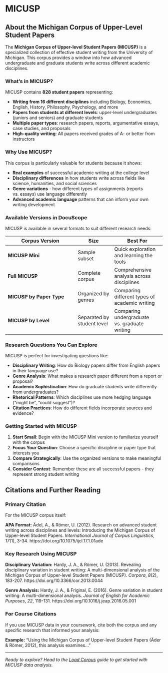 # MICUSP {.unnumbered}

## About the Michigan Corpus of Upper-Level Student Papers

The **Michigan Corpus of Upper-level Student Papers (MICUSP)** is a specialized collection of effective student writing from the University of Michigan. This corpus provides a window into how advanced undergraduate and graduate students write across different academic disciplines.

### What's in MICUSP?

MICUSP contains **828 student papers** representing:

- **Writing from 16 different disciplines** including Biology, Economics, English, History, Philosophy, Psychology, and more
- **Papers from students at different levels**: upper-level undergraduates (juniors and seniors) and graduate students
- **Multiple paper types**: research papers, reports, argumentative essays, case studies, and proposals
- **High-quality writing**: All papers received grades of A- or better from instructors

### Why Use MICUSP?

This corpus is particularly valuable for students because it shows:

- **Real examples** of successful academic writing at the college level
- **Disciplinary differences** in how students write across fields like science, humanities, and social sciences  
- **Genre variations** - how different types of assignments (reports vs. essays) use language differently
- **Advanced academic language** patterns that can inform your own writing development

### Available Versions in DocuScope

MICUSP is available in several formats to suit different research needs:

| **Corpus Version** | **Size** | **Best For** |
|-------------------|----------|--------------|
| **MICUSP Mini** | Sample subset | Quick exploration and learning the tools |
| **Full MICUSP** | Complete corpus | Comprehensive analysis across disciplines |
| **MICUSP by Paper Type** | Organized by genres | Comparing different types of academic writing |
| **MICUSP by Level** | Separated by student level | Comparing undergraduate vs. graduate writing |

### Research Questions You Can Explore

MICUSP is perfect for investigating questions like:

- **Disciplinary Writing**: How do Biology papers differ from English papers in their language use?
- **Genre Analysis**: What makes a research paper different from a report or proposal?
- **Academic Sophistication**: How do graduate students write differently from undergraduates?
- **Rhetorical Patterns**: Which disciplines use more hedging language ("might be", "could suggest")?
- **Citation Practices**: How do different fields incorporate sources and evidence?

### Getting Started with MICUSP

1. **Start Small**: Begin with the MICUSP Mini version to familiarize yourself with the corpus
2. **Focus Your Question**: Choose a specific discipline or paper type that interests you
3. **Compare Strategically**: Use the organized versions to make meaningful comparisons
4. **Consider Context**: Remember these are all successful papers - they represent strong student writing

## Citations and Further Reading

### Primary Citation
For the MICUSP corpus itself:

::: {.callout-note appearance="simple" icon=false}
**APA Format:**
Ädel, A., & Römer, U. (2012). Research on advanced student writing across disciplines and levels: Introducing the Michigan Corpus of Upper-level Student Papers. *International Journal of Corpus Linguistics*, *17*(1), 3-34. https://doi.org/10.1075/ijcl.17.1.01ade
:::

### Key Research Using MICUSP

**Disciplinary Variation:**
Hardy, J. A., & Römer, U. (2013). Revealing disciplinary variation in student writing: A multi-dimensional analysis of the Michigan Corpus of Upper-level Student Papers (MICUSP). *Corpora*, *8*(2), 183-207. https://doi.org/10.3366/cor.2013.0044

**Genre Analysis:**
Hardy, J. A., & Friginal, E. (2016). Genre variation in student writing: A multi-dimensional analysis. *Journal of English for Academic Purposes*, *22*, 119-131. https://doi.org/10.1016/j.jeap.2016.05.001

### For Course Citations

If you use MICUSP data in your coursework, cite both the corpus and any specific research that informed your analysis:

::: {.callout-tip}
**Example:** "Using the Michigan Corpus of Upper-level Student Papers (Äder & Römer, 2012), this analysis examines..."
:::

---

*Ready to explore? Head to the [Load Corpus](../guide/load-corpus.qmd) guide to get started with MICUSP data analysis.*


